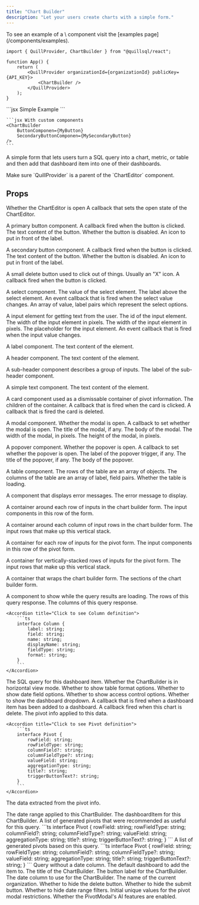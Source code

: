 ```yaml
---
title: "Chart Builder"
description: "Let your users create charts with a simple form."
---
```


<Note>
	To see an example of a \<ChartBuilder\> component visit the [examples
	page](/components/examples).
</Note>

```tsx App.tsx
import { QuillProvider, ChartBuilder } from "@quillsql/react";

function App() {
	return (
		<QuillProvider organizationId={organizationId} publicKey={API_KEY}>
			<ChartBuilder />
		</QuillProvider>
	);
}
```

<RequestExample>
	```jsx Simple Example
	<ChartBuilder />
	```

    ```jsx With custom components
    <ChartBuilder
    	ButtonComponen={MyButton}
    	SecondaryButtonComponen={MySecondaryButton}
    />
    ```

</RequestExample>

A simple form that lets users turn a SQL query into a chart, metric, or table
and then add that dashboard item into one of their dashboards.

<Info>
	Make sure `QuillProvider` is a parent of the `ChartEditor` component.
</Info>

## Props

<ParamField path='isOpen' type='boolean' required>
	Whether the ChartEditor is open
</ParamField>

<ParamField path='setIsOpen' type='boolean' required>
	A callback that sets the open state of the ChartEditor.
</ParamField>

<ParamField
	path='ButtonComponent'
	type='(props: ButtonComponentProps) => JSX.Element'>
	A primary button component.
	<Expandable defaultOpen={false} title='props'>
		<ParamField path='ButtonComponentProps' type='object'>
			<Expandable title='properties'>
				<ResponseField name='onClick' type='() => void' required>
					A callback fired when the button is clicked.
				</ResponseField>
				<ResponseField name='label' type='string' required>
					The text content of the button.
				</ResponseField>
				<ResponseField name='disabled' type='boolean'>
					Whether the button is disabled.
				</ResponseField>
				<ResponseField name='icon' type='ReactNode'>
					An icon to put in front of the label.
				</ResponseField>
			</Expandable>
		</ParamField>
	</Expandable>
</ParamField>

<ParamField
	path='SecondaryButtonComponent'
	type='(props: ButtonComponentProps) => JSX.Element'>
	A secondary button component.
	<Expandable defaultOpen={false} title='props'>
		<ParamField path='ButtonComponentProps' type='object'>
			<Expandable title='properties'>
				<ResponseField name='onClick' type='() => void' required>
					A callback fired when the button is clicked.
				</ResponseField>
				<ResponseField name='label' type='string' required>
					The text content of the button.
				</ResponseField>
				<ResponseField name='disabled' type='boolean'>
					Whether the button is disabled.
				</ResponseField>
				<ResponseField name='icon' type='ReactNode'>
					An icon to put in front of the label.
				</ResponseField>
			</Expandable>
		</ParamField>
	</Expandable>
</ParamField>

<ParamField
	path='DeleteButtonComponent'
	type='(props: DeleteButtonComponentProps) => JSX.Element'>
	A small delete button used to click out of things. Usually an "X" icon.
	<Expandable defaultOpen={false} title='props'>
		<ParamField path='DeleteButtonComponentProps' type='object'>
			<Expandable title='properties'>
				<ResponseField name='onClick' type='() => void' required>
					A callback fired when the button is clicked.
				</ResponseField>
			</Expandable>
		</ParamField>
	</Expandable>
</ParamField>

<ParamField
	path='SelectComponent'
	type='(props: SelectComponentProps) => JSX.Element'>
	A select component.
	<Expandable defaultOpen={false} title='props'>
		<ParamField path='SelectComponentProps' type='object'>
			<Expandable title='properties'>
				<ResponseField name='value' type='string' required>
					The value of the select element.
				</ResponseField>
				<ResponseField name='label' type='string'>
					The label above the select element.
				</ResponseField>
				<ResponseField
					name='onChange'
					type='(event: ChangeEvent<HTMLSelectElement>) => void'
					required>
					An event callback that is fired when the select value changes.
				</ResponseField>
				<ResponseField
					name='options'
					type='{ value: string; label: string; }[]'
					required>
					An array of value, label pairs which represent the select options.
				</ResponseField>
			</Expandable>
		</ParamField>
	</Expandable>
</ParamField>

<ParamField
	path='TextInputComponent'
	type='(props: TextInputComponentProps) => JSX.Element'>
	A input element for getting text from the user.
	<Expandable defaultOpen={false} title='props'>
		<ParamField path='TextInputComponentProps' type='object'>
			<Expandable title='properties'>
				<ResponseField name='id' type='string' required>
					The id of the input element.
				</ResponseField>
				<ResponseField name='width' type='number' required>
					The width of the input element in pixels.
				</ResponseField>
				<ResponseField name='value' type='string' required>
					The width of the input element in pixels.
				</ResponseField>
				<ResponseField name='placeholder' type='string'>
					The placeholder for the input element.
				</ResponseField>
				<ResponseField
					name='onChange'
					type='(event: ChangeEvent<HTMLInputElement>) => void'
					required>
					An event callback that is fired when the input value changes.
				</ResponseField>
			</Expandable>
		</ParamField>
	</Expandable>
</ParamField>

<ParamField
	path='LabelComponent'
	type='(props: LabelComponentProps) => JSX.Element'>
	A label component.
	<Expandable defaultOpen={false} title='props'>
		<ParamField path='LabelComponentProps' type='object'>
			<Expandable title='properties'>
				<ResponseField name='label' type='string' required>
					The text content of the element.
				</ResponseField>
			</Expandable>
		</ParamField>
	</Expandable>
</ParamField>

<ParamField
	path='HeaderComponent'
	type='(props: HeaderComponentProps) => JSX.Element'>
	A header component.
	<Expandable defaultOpen={false} title='props'>
		<ParamField path='HeaderComponentProps' type='object'>
			<Expandable title='properties'>
				<ResponseField name='label' type='string' required>
					The text content of the element.
				</ResponseField>
			</Expandable>
		</ParamField>
	</Expandable>
</ParamField>

<ParamField
	path='SubHeaderComponent'
	type='(props: { label: string }) => JSX.Element'>
	A sub-header component describes a group of inputs.
	<Expandable defaultOpen={false} title='props'>
		<ParamField path='SubHeaderComponentProps' type='object'>
			<Expandable title='properties'>
				<ResponseField name='label' type='() => void' required>
					The label of the sub-header component.
				</ResponseField>
			</Expandable>
		</ParamField>
	</Expandable>
</ParamField>

<ParamField
	path='TextComponent'
	type='(props: TextComponentProps) => JSX.Element'>
	A simple text component.
	<Expandable defaultOpen={false} title='props'>
		<ParamField path='TextComponentProps' type='object'>
			<Expandable title='properties'>
				<ResponseField name='label' type='string' required>
					The text content of the element.
				</ResponseField>
			</Expandable>
		</ParamField>
	</Expandable>
</ParamField>

<ParamField
	path='CardComponent'
	type='(props: CardComponentProps) => JSX.Element'>
	A card component used as a dismissable container of pivot information.
	<Expandable defaultOpen={false} title='props'>
		<ParamField path='CardComponentProps' type='object'>
			<Expandable title='properties'>
				<ResponseField name='children' type='ReactNode' required>
					The children of the container.
				</ResponseField>
				<ResponseField name='onClick' type='() => void'>
					A callback that is fired when the card is clicked.
				</ResponseField>
				<ResponseField name='onDelete' type='() => void'>
					A callback that is fired the card is deleted.
				</ResponseField>
			</Expandable>
		</ParamField>
	</Expandable>
</ParamField>

<ParamField
	path='ModalComponent'
	type='(props: ModalComponentProps) => JSX.Element'>
	A modal component.
	<Expandable defaultOpen={false} title='props'>
		<ParamField path='ModalComponentProps' type='object'>
			<Expandable title='properties'>
				<ResponseField name='isOpen' type='boolean' required>
					Whether the modal is open.
				</ResponseField>
				<ResponseField
					name='setIsOpen'
					type='(isOpen: boolean) => void'
					required>
					A callback to set whether the modal is open.
				</ResponseField>
				<ResponseField name='title' type='string'>
					The title of the modal, if any.
				</ResponseField>
				<ResponseField name='children' type='ReactNode' required>
					The body of the modal.
				</ResponseField>
				<ResponseField name='width' type='number'>
					The width of the modal, in pixels.
				</ResponseField>
				<ResponseField name='height' type='number'>
					The height of the modal, in pixels.
				</ResponseField>
			</Expandable>
		</ParamField>
	</Expandable>
</ParamField>

<ParamField
	path='PopoverComponent'
	type='(props: PopoverComponentProps) => JSX.Element'>
	A popover component.
	<Expandable defaultOpen={false} title='props'>
		<ParamField path='PopoverComponentProps' type='object'>
			<Expandable title='properties'>
				<ResponseField name='isOpen' type='boolean' required>
					Whether the popover is open.
				</ResponseField>
				<ResponseField
					name='setIsOpen'
					type='(isOpen: boolean) => void'
					required>
					A callback to set whether the popover is open.
				</ResponseField>
				<ResponseField name='triggerLabel' type='string'>
					The label of the popover trigger, if any.
				</ResponseField>
				<ResponseField name='popoverTitle' type='string'>
					The title of the popover, if any.
				</ResponseField>
				<ResponseField name='popoverChildren' type='ReactNode' required>
					The body of the popover.
				</ResponseField>
			</Expandable>
		</ParamField>
	</Expandable>
</ParamField>

<ParamField
	path='TableComponent'
	type='(props: TableComponentProps) => JSX.Element'>
	A table component.
	<Expandable defaultOpen={false} title='props'>
		<ParamField path='TableComponentProps' type='object'>
			<Expandable title='properties'>
				<ResponseField name='rows' type='{ [key: string]: any }[]' required>
					The rows of the table are an array of objects.
				</ResponseField>
				<ResponseField
					name='columns'
					type='{ label: string; field: string; }[]'
					required>
					The columns of the table are an array of label, field pairs.
				</ResponseField>
				<ResponseField name='isLoading' type='boolean'>
					Whether the table is loading.
				</ResponseField>
			</Expandable>
		</ParamField>
	</Expandable>
</ParamField>

<ParamField
	path='ErrorMessageComponent'
	type='(props: ErrorMessageComponentProps) => JSX.Element'>
	A component that displays error messages.
	<Expandable defaultOpen={false} title='props'>
		<ParamField path='ErrorMessageComponentProps' type='object'>
			<Expandable title='properties'>
				<ResponseField name='errorMessage' type='string' required>
					The error message to display.
				</ResponseField>
			</Expandable>
		</ParamField>
	</Expandable>
</ParamField>

<ParamField
	path='ChartBuilderInputRowContainer'
	type='(props: ChartBuilderInputRowContainerProps) => JSX.Element'>
	A container around each row of inputs in the chart builder form.
	<Expandable defaultOpen={false} title='props'>
		<ParamField path='ChartBuilderInputRowContainerProps' type='object'>
			<Expandable title='properties'>
				<ResponseField name='children' type='ReactNode' required>
					The input components in this row of the form.
				</ResponseField>
			</Expandable>
		</ParamField>
	</Expandable>
</ParamField>

<ParamField
	path='ChartBuilderInputColumnContainer'
	type='(props: ChartBuilderInputColumnContainerProps) => JSX.Element'>
	A container around each column of input rows in the chart builder form.
	<Expandable defaultOpen={false} title='props'>
		<ParamField path='ChartBuilderInputColumnContainerProps' type='object'>
			<Expandable title='properties'>
				<ResponseField name='children' type='ReactNode' required>
					The input rows that make up this vertical stack.
				</ResponseField>
			</Expandable>
		</ParamField>
	</Expandable>
</ParamField>

<ParamField
	path='PivotRowContainer'
	type='(props: PivotRowContainerProps) => JSX.Element'>
	A container for each row of inputs for the pivot form.
	<Expandable defaultOpen={false} title='props'>
		<ParamField path='PivotRowContainerProps' type='object'>
			<Expandable title='properties'>
				<ResponseField name='children' type='ReactNode' required>
					The input components in this row of the pivot form.
				</ResponseField>
			</Expandable>
		</ParamField>
	</Expandable>
</ParamField>

<ParamField
	path='PivotColumnContainer'
	type='(props: PivotColumnContainerProps) => JSX.Element'>
	A container for vertically-stacked rows of inputs for the pivot form.
	<Expandable defaultOpen={false} title='props'>
		<ParamField path='PivotColumnContainerProps' type='object'>
			<Expandable title='properties'>
				<ResponseField name='children' type='ReactNode' required>
					The input rows that make up this vertical stack.
				</ResponseField>
			</Expandable>
		</ParamField>
	</Expandable>
</ParamField>

<ParamField
	path='FormContainer'
	type='(props: FormContainerProps) => JSX.Element'>
	A container that wraps the chart builder form.
	<Expandable defaultOpen={false} title='props'>
		<ParamField path='FormContainerProps' type='object'>
			<Expandable title='properties'>
				<ResponseField name='children' type='ReactNode' required>
					The sections of the chart builder form.
				</ResponseField>
			</Expandable>
		</ParamField>
	</Expandable>
</ParamField>

<ParamField path='LoadingComponent' type='() => JSX.Element'>
	A component to show while the query results are loading.
</ParamField>

<ParamField path='rows' type='{ [key: string]: any }[]'>
	The rows of this query response.
</ParamField>

<ParamField path='columns' type='Column[]'>
	The columns of this query response.

    <Accordion title="Click to see Column definition">
    	```ts
    	interface Column {
    		label: string;
    		field: string;
    		name: string;
    		displayName: string;
    		fieldType: string;
    		format: string;
    	}
    	```
    </Accordion>

</ParamField>

<ParamField path='query' type='string'>
	The SQL query for this dashboard item.
</ParamField>

<ParamField path='isHorizontalView' type='boolean' default={true}>
	Whether the ChartBuilder is in horizontal view mode.
</ParamField>

<ParamField path='showTableFormatOptions' type='boolean' default={true}>
	Whether to show table format options.
</ParamField>

<ParamField path='showDateFieldOptions' type='boolean' default={true}>
	Whether to show date field options.
</ParamField>

<ParamField path='showAccessControlOptions' type='boolean' default={true}>
	Whether to show access control options.
</ParamField>

<ParamField path='showDashboardDropdown' type='boolean' default={true}>
	Whether to show the dashboard dropdown.
</ParamField>

<ParamField path='onAddToDashboardComplete' type='(dashboardItem: DashboardItem) => void'>
	A callback that is fired when a dashboard item has been added to a dashboard.
</ParamField>

<ParamField path='onDelete' type='() => void'>
	A callback fired when this chart is delete.
</ParamField>

<ParamField path='pivot' type='Pivot'>
	The pivot info applied to this data.

    <Accordion title="Click to see Pivot definition">
    	```ts
    	interface Pivot {
    		rowField: string;
    		rowFieldType: string;
    		columnField?: string;
    		columnFieldType?: string;
    		valueField: string;
    		aggregationType: string;
    		title?: string;
    		triggerButtonText?: string;
    	}
    	```
    </Accordion>

</ParamField>

<ParamField
	path='pivotData'
	type='{ rows: any[]; columns: { label: string; field: string }[] }'>
	The data extracted from the pivot info.
</ParamField>

<ParamField path='dateRange' type='(string | Date)[]'>
	The date range applied to this ChartBuilder.
</ParamField>

<ParamField path='dashboardItem' type='DashboardItem'>
	The dashboardItem for this ChartBuilder.
</ParamField>

<ParamField path='recommendedPivots' type='Pivot[]'>
	A list of generated pivots that were recommended as useful for this query.
	<Accordion title="Click to see Pivot definition">
    	```ts
    	interface Pivot {
    		rowField: string;
    		rowFieldType: string;
    		columnField?: string;
    		columnFieldType?: string;
    		valueField: string;
    		aggregationType: string;
    		title?: string;
    		triggerButtonText?: string;
    	}
    	```
    </Accordion>
</ParamField>

<ParamField path='createdPivots' type='Pivot[]'>
	A list of generated pivots based on this query.
	<Accordion title="Click to see Pivot definition">
    	```ts
    	interface Pivot {
    		rowField: string;
    		rowFieldType: string;
    		columnField?: string;
    		columnFieldType?: string;
    		valueField: string;
    		aggregationType: string;
    		title?: string;
    		triggerButtonText?: string;
    	}
    	```
    </Accordion>
</ParamField>

<ParamField path='queryNoDateColumn' type='string'>
	Query without a date column.
</ParamField>

<ParamField path='destinationDashboard' type='string'>
	The default dashboard to add the item to.
</ParamField>

<ParamField path='title' type='string'>
	The title of the ChartBuilder.
</ParamField>

<ParamField path='buttonLabel' type='string'>
	The button label for the ChartBuilder.
</ParamField>

<ParamField path='dateColumn' type='string'>
	The date column to use for the ChartBuilder.
</ParamField>

<ParamField path='organizationName' type='string'>
	The name of the current organization.
</ParamField>

<ParamField path='hideDeleteButton' type='boolean'>
	Whether to hide the delete button.
</ParamField>

<ParamField path='hideSubmitButton' type='boolean'>
	Whether to hide the submit button.
</ParamField>

<ParamField path='hideDateRangeFilter' type='boolean'>
	Whether to hide date range filters.
</ParamField>

<ParamField path='initialUniqueValues' type='boolean'>
	Initial unique values for the pivot modal restrictions.
</ParamField>

<ParamField path='pivotRecommendationsEnabled' type='boolean'>
	Whether the PivotModal's AI features are enabled.
</ParamField>
